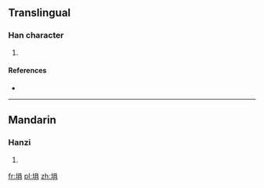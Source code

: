 ==Translingual==

===Han character===
{{Han char|rn=32|rad=土|as=07|sn=10|four=|canj=土口月 (GRB)}}

# {{defn|Han|sort=土07}}

====References====
* {{Han ref|kx=0229.310|dkj=05119|dj=0465.210|hdz=10444.070|uh=57CD|ud=22477}}

----

==Mandarin==

===Hanzi===
{{cmn-hanzi|pin=[[xuàn]] ([[xuan4]])|wg=hsüan<sup>4</sup>}}

# {{defn|lang=cmn|sort=土07}}

[[fr:埍]]
[[pl:埍]]
[[zh:埍]]